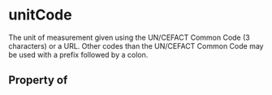 # unitCode

The unit of measurement given using the UN/CEFACT Common Code (3 characters) or a URL. Other codes than the UN/CEFACT Common Code may be used with a prefix followed by a colon.

## Property of




